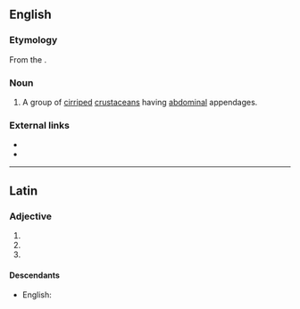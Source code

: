 {{also|Abdominalia}}
==English==

===Etymology===
From the {{etyl|la|en}}.

===Noun===
{{en-noun|-}}

# {{context|zoology|lang=en}} A group of [[cirriped]] [[crustacean]]s having [[abdominal]] appendages.

===External links===
* {{pedia}}
* {{specieslite}}
----

==Latin==

===Adjective===
{{la-adj-form|abdominalia}}

# {{inflection of|abdominalis||nom|n|p|lang=la}}
# {{inflection of|abdominalis||acc|n|p|lang=la}}
# {{inflection of|abdominalis||voc|n|p|lang=la}}

====Descendants====
* English: {{l|en|abdominalia}}